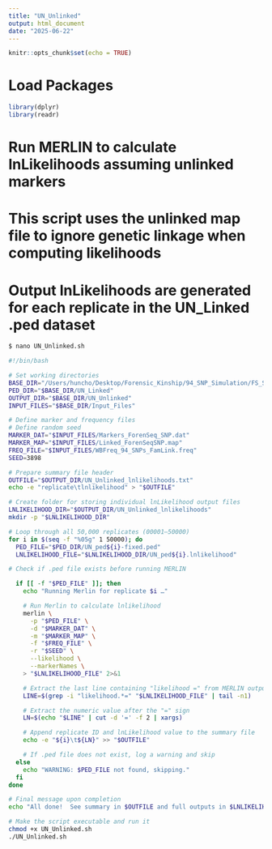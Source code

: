 ```yaml
---
title: "UN_Unlinked"
output: html_document
date: "2025-06-22"
---
```


```r
knitr::opts_chunk$set(echo = TRUE)
```

# Load Packages

```r
library(dplyr)
library(readr)
```

# Run MERLIN to calculate lnLikelihoods assuming unlinked markers
# This script uses the unlinked map file to ignore genetic linkage when computing likelihoods
# Output lnLikelihoods are generated for each replicate in the UN_Linked .ped dataset

```bash
$ nano UN_Unlinked.sh

#!/bin/bash

# Set working directories
BASE_DIR="/Users/huncho/Desktop/Forensic_Kinship/94_SNP_Simulation/FS_Simulation"
PED_DIR="$BASE_DIR/UN_Linked"
OUTPUT_DIR="$BASE_DIR/UN_Unlinked"
INPUT_FILES="$BASE_DIR/Input_Files"

# Define marker and frequency files
# Define random seed
MARKER_DAT="$INPUT_FILES/Markers_ForenSeq_SNP.dat"
MARKER_MAP="$INPUT_FILES/Linked_ForenSeqSNP.map"
FREQ_FILE="$INPUT_FILES/WBFreq_94_SNPs_FamLink.freq"
SEED=3898

# Prepare summary file header
OUTFILE="$OUTPUT_DIR/UN_Unlinked_lnlikelihoods.txt"
echo -e "replicate\tlnlikelihood" > "$OUTFILE"

# Create folder for storing individual lnLikelihood output files
LNLIKELIHOOD_DIR="$OUTPUT_DIR/UN_Unlinked_lnlikelihoods"
mkdir -p "$LNLIKELIHOOD_DIR"

# Loop through all 50,000 replicates (00001–50000)
for i in $(seq -f "%05g" 1 50000); do
  PED_FILE="$PED_DIR/UN_ped${i}-fixed.ped"
  LNLIKELIHOOD_FILE="$LNLIKELIHOOD_DIR/UN_ped${i}.lnlikelihood"

# Check if .ped file exists before running MERLIN

  if [[ -f "$PED_FILE" ]]; then
    echo "Running Merlin for replicate $i …"

    # Run Merlin to calculate lnlikelihood
    merlin \
      -p "$PED_FILE" \
      -d "$MARKER_DAT" \
      -m "$MARKER_MAP" \
      -f "$FREQ_FILE" \
      -r "$SEED" \
      --likelihood \
      --markerNames \
    > "$LNLIKELIHOOD_FILE" 2>&1

    # Extract the last line containing "likelihood =" from MERLIN output
    LINE=$(grep -i "likelihood.*=" "$LNLIKELIHOOD_FILE" | tail -n1)

    # Extract the numeric value after the "=" sign
    LN=$(echo "$LINE" | cut -d '=' -f 2 | xargs)

    # Append replicate ID and lnLikelihood value to the summary file
    echo -e "${i}\t${LN}" >> "$OUTFILE"

    # If .ped file does not exist, log a warning and skip
  else
    echo "WARNING: $PED_FILE not found, skipping."
  fi
done

# Final message upon completion
echo "All done!  See summary in $OUTFILE and full outputs in $LNLIKELIHOOD_DIR/"
```

```bash
# Make the script executable and run it
chmod +x UN_Unlinked.sh
./UN_Unlinked.sh
```